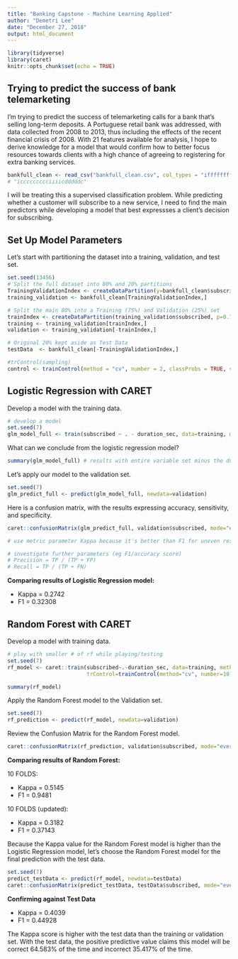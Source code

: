 ```yaml
---
title: "Banking Capstone - Machine Learning Applied"
author: "Demetri Lee"
date: "December 27, 2018"
output: html_document
---
```


```r
library(tidyverse)
library(caret)
knitr::opts_chunk$set(echo = TRUE)
```

## Trying to predict the success of bank telemarketing

I'm trying to predict the success of telemarketing calls for a bank that's 
selling long-term deposits. A Portuguese retail bank was addressed, with data 
collected from 2008 to 2013, thus including the effects of the recent 
financial crisis of 2008. With 21 features available for analysis, I hope to 
derive knowledge for a model that would confirm how to better focus resources 
towards clients with a high chance of agreeing to registering for extra 
banking services. 

```r
bankfull_clean <- read_csv("bankfull_clean.csv", col_types = "ifffffffffiiiifdddddf")
# "iccccccccciiiicdddddc"

```

I will be treating this a supervised classification problem. While predicting 
whether a customer will subscribe to a new service, I need to find the main 
predictors while developing a model that best expressses a client's decision 
for subscribing. 

## Set Up Model Parameters

Let's start with partitioning the dataset into a training, validation, and 
test set.

```r
set.seed(13456)
# Split the full dataset into 80% and 20% partitions
TrainingValidationIndex <- createDataPartition(y=bankfull_clean$subscribed, p=0.80, list=FALSE)
training_validation <- bankfull_clean[TrainingValidationIndex,]

# Split the main 80% into a Training (75%) and Validation (25%) set
trainIndex <- createDataPartition(training_validation$subscribed, p=0.75, list=FALSE)
training <- training_validation[trainIndex,]
validation <- training_validation[-trainIndex,]

# Original 20% kept aside as Test Data
testData  <- bankfull_clean[-TrainingValidationIndex,]

#trControl(sampling)
control <- trainControl(method = "cv", number = 2, classProbs = TRUE, verboseIter = TRUE)
```

## Logistic Regression with CARET

Develop a model with the training data. 

```r
# develop a model
set.seed(7)
glm_model_full <- train(subscribed ~ . - duration_sec, data=training, method="glm", na.action=na.omit, metric="Kappa")
```


What can we conclude from the logistic regression model? 

```r
summary(glm_model_full) # results with entire variable set minus the duration of last call
```

Let's apply our model to the validation set.

```r
set.seed(7)
glm_predict_full <- predict(glm_model_full, newdata=validation)
```


Here is a confusion matrix, with the results expressing accuracy, sensitivity, 
and specificity.

```r
caret::confusionMatrix(glm_predict_full, validation$subscribed, mode="everything", positive="yes") 

# use metric parameter Kappa because it's better than F1 for uneven results.

# investigate further parameters (eg F1/accuracy score)
# Precision = TP / (TP + FP)
# Recall = TP / (TP + FN)
```

**Comparing results of Logistic Regression model:**

* Kappa = 0.2742
* F1 = 0.32308

## Random Forest with CARET

Develop a model with training data.

```r
# play with smaller # of rf while playing/testing
set.seed(7)
rf_model <- caret::train(subscribed~.-duration_sec, data=training, method="rf", metric="Kappa", 
                         trControl=trainControl(method="cv", number=10))

summary(rf_model)
```


Apply the Random Forest model to the Validation set.

```r
set.seed(7)
rf_prediction <- predict(rf_model, newdata=validation)
```


Review the Confusion Matrix for the Random Forest model.

```r
caret::confusionMatrix(rf_prediction, validation$subscribed, mode="everything", positive="yes")
```

**Comparing results of Random Forest:**

10 FOLDS:

* Kappa = 0.5145
* F1 = 0.9481

10 FOLDS (updated):

* Kappa = 0.3182
* F1 = 0.37143

Because the Kappa value for the Random Forest model is higher than the Logistic Regression model, let's choose the Random Forest model for the final prediction with the test data.

```r
set.seed(7)
predict_testData <- predict(rf_model, newdata=testData)
caret::confusionMatrix(predict_testData, testData$subscribed, mode="everything", positive="yes")
```

**Confirming against Test Data**

* Kappa = 0.4039
* F1 = 0.44928

The Kappa score is higher with the test data than the training or validation 
set. With the test data, the positive predictive value claims this model will 
be correct 64.583% of the time and incorrect 35.417% of the time.